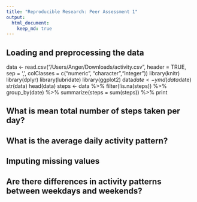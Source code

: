 ```yaml
---
title: "Reproducible Research: Peer Assessment 1"
output: 
  html_document:
    keep_md: true
---
```



## Loading and preprocessing the data
data <- read.csv("/Users/Anger/Downloads/activity.csv", header = TRUE, sep = ',', colClasses = c("numeric", "character","integer"))
library(knitr)
library(dplyr)
library(lubridate)
library(ggplot2)
data$date <- ymd(data$date)
str(data)
head(data)
steps <- data %>%
  filter(!is.na(steps)) %>%
  group_by(date) %>%
  summarize(steps = sum(steps)) %>%
  print
  
## What is mean total number of steps taken per day?


## What is the average daily activity pattern?



## Imputing missing values



## Are there differences in activity patterns between weekdays and weekends?
